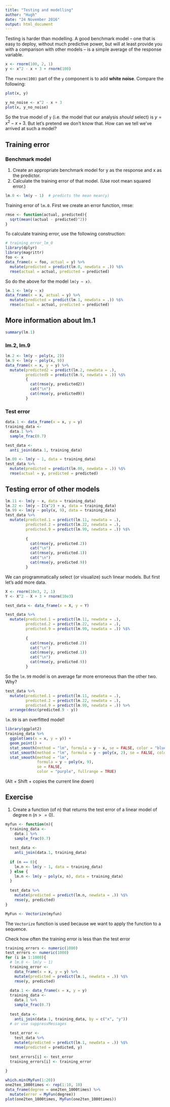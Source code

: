 ```yaml
---
title: "Testing and modelling"
author: "Hugh"
date: "24 November 2016"
output: html_document
---
```


Testing is harder than modelling. A good benchmark model -- one that is easy to deploy, without much predictive power, but will at least provide you with a comparison with other models -- is a simple average of the response variable.

```r
x <- rnorm(100, 2, 1)
y <- x^2 - x + 3 + rnorm(100)
```

The `rnorm(100)` part of the `y` component is to add **white noise**.  Compare the following:

```r
plot(x, y)
```

```r
y_no_noise <- x^2 - x + 3
plot(x, y_no_noise)
```

So the true model of `y` (i.e. the model that our analysis *should* select) is $y = x^2 - x + 3$. But let's pretend we don't know that. How can we tell we've arrived at such a model?

## Training error

### Benchmark model
1. Create an appropriate benchmark model for y as the response and x as the predictor.
2. Calculate the training error of that model. (Use root mean squared error.)

```r
lm.0 <- lm(y ~ 1)  # predicts the mean mean(y)
```

Training error of `lm.0`. First we create an error function, rmse:

```r
rmse <- function(actual, predicted){
  sqrt(mean((actual - predicted)^2))
}
```

To calculate training error, use the following construction:

```r
# training_error_lm_0
library(dplyr)
library(magrittr)
foo <- x
data_frame(x = foo, actual = y) %>%
  mutate(predicted = predict(lm.0, newdata = .)) %$%
  rmse(actual = actual, predicted = predicted)
```

So do the above for the model `lm(y ~ x)`.

```r
lm.1 <- lm(y ~ x)
data_frame(x = x, actual = y) %>%
  mutate(predicted = predict(lm.1, newdata = .)) %$%
  rmse(actual = actual, predicted = predicted)
```

## More information about lm.1

```r
summary(lm.1)
```


### lm.2, lm.9
```r
lm.2 <- lm(y ~ poly(x, 2))
lm.9 <- lm(y ~ poly(x, 9))
data_frame(x = x, y = y) %>%
  mutate(predicted2 = predict(lm.2, newdata = .), 
         predicted9 = predict(lm.9, newdata = .)) %$%
         {
           cat(rmse(y, predicted2))
           cat("\n")
           cat(rmse(y, predicted9))
         }
```

### Test error

```r
data.1 <- data_frame(x = x, y = y)
training_data <- 
  data.1 %>%
  sample_frac(0.7)

test_data <- 
  anti_join(data.1, training_data)
```

```r
lm.00 <- lm(y ~ 1, data = training_data)
test_data %>%
  mutate(predicted = predict(lm.00, newdata = .)) %$%
  rmse(actual = y, predicted = predicted)
```

## Testing error of other models
```r
lm.11 <- lm(y ~ x, data = training_data)
lm.22 <- lm(y ~ I(x^2) + x, data = training_data)
lm.99 <- lm(y ~ poly(x, 9), data = training_data)
test_data %>%
  mutate(predicted.1 = predict(lm.11, newdata = .), 
         predicted.2 = predict(lm.22, newdata = .), 
         predicted.9 = predict(lm.99, newdata = .)) %$%
  
         {
           cat(rmse(y, predicted.2))
           cat("\n")
           cat(rmse(y, predicted.1))
           cat("\n")
           cat(rmse(y, predicted.9))
         }
```

We can programmatically select (or visualize) such linear models. But first let's add more data.

```r
X <- rnorm(10e3, 2, 1)
Y <- X^2 - X + 3 + rnorm(10e3)
```

```r
test_data <- data_frame(x = X, y = Y)
```

```r
test_data %>%
  mutate(predicted.1 = predict(lm.11, newdata = .), 
         predicted.2 = predict(lm.22, newdata = .), 
         predicted.9 = predict(lm.99, newdata = .)) %$%
  
         {
           cat(rmse(y, predicted.2))
           cat("\n")
           cat(rmse(y, predicted.1))
           cat("\n")
           cat(rmse(y, predicted.9))
         }

```

So the `lm.99` model is on average far more erroneous than the other two. Why?

```r
test_data %>%
  mutate(predicted.1 = predict(lm.11, newdata = .), 
         predicted.2 = predict(lm.22, newdata = .), 
         predicted.9 = predict(lm.99, newdata = .)) %>%
  arrange(desc(predicted.9 - y))
```

`lm.99` is an overfitted model!

```r
library(ggplot2)
training_data %>%
  ggplot(aes(x = x, y = y)) + 
  geom_point() + 
  stat_smooth(method = "lm", formula = y ~ x, se = FALSE, color = "blue") + 
  stat_smooth(method = "lm", formula = y ~ poly(x, 2), se = FALSE, color = "red") + 
  stat_smooth(method = "lm", 
              formula = y ~ poly(x, 9), 
              se = FALSE, 
              color = "purple", fullrange = TRUE) 
```

(Alt + Shift + <down arrow> copies the current line down)

## Exercise
1. Create a function (of n) that returns the test error of a linear model of degree n ($n >= 0$).

```r
myfun <- function(n){
  training_data <- 
    data.1 %>%
    sample_frac(0.7)
  
  test_data <- 
    anti_join(data.1, training_data)
  
  if (n == 0){
    lm.n <- lm(y ~ 1, data = training_data)
  } else {
    lm.n <- lm(y ~ poly(x, n), data = training_data)
  }
  
  test_data %>%
    mutate(predicted = predict(lm.n, newdata = .)) %$%
    rmse(y, predicted)
}

MyFun <- Vectorize(myfun)
```
The `Vectorize` function is used because we want to apply the function to a sequence.



Check how often the training error is less than the test error
```r
training_errors <- numeric(1000)
test_errors <- numeric(1000)
for (i in 1:1000){
  # lm.0 <- lm(y ~ 1)
  training_error <- 
    data_frame(x = x, y = y) %>%
    mutate(predicted = predict(lm.1, newdata = .)) %$%
    rmse(y, predicted)
  
  data.1 <- data_frame(x = x, y = y)
  training_data <- 
    data.1 %>%
    sample_frac(0.7)
  
  test_data <- 
    anti_join(data.1, training_data, by = c("x", "y"))
  # or use suppressMessages
  
  test_error <- 
    test_data %>%
    mutate(predicted = predict(lm.1, newdata = .)) %$%
    rmse(predicted = predicted, y)
  
  test_errors[i] <- test_error
  training_errors[i] <- training_error
  
}

```


```r
which.min(MyFun(1:20))
one2ten_1000times <- rep(1:10, 10)
data_frame(degree = one2ten_1000times) %>%
  mutate(error = MyFun(degree))
plot(one2ten_1000times, MyFun(one2ten_1000times))
```















